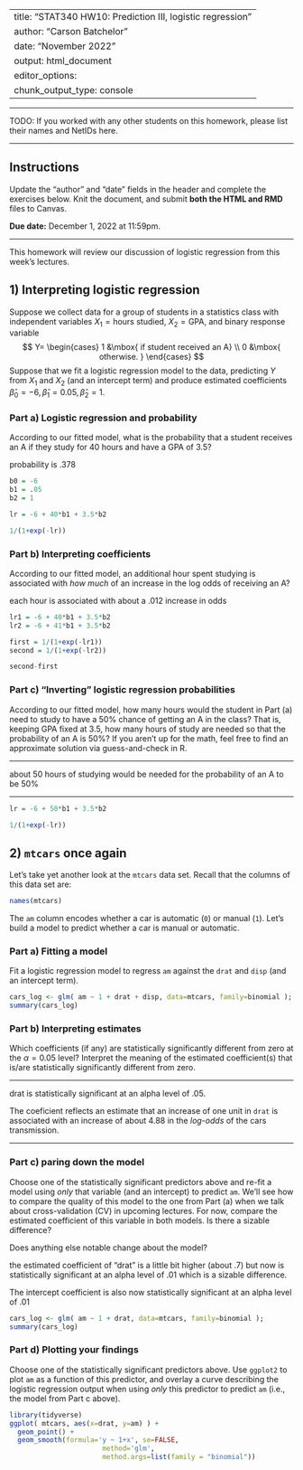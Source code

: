 
---
title: "STAT340 HW10: Prediction III, logistic regression"
author: "Carson Batchelor"
date: "November 2022"
output: html_document
editor_options: 
  chunk_output_type: console
---

***

TODO: If you worked with any other students on this homework, please list their names and NetIDs here.

***

## Instructions

Update the "author" and "date" fields in the header and
complete the exercises below.
Knit the document, and submit **both the HTML and RMD** files to Canvas.

__Due date:__ December 1, 2022 at 11:59pm.

---

This homework will review our discussion of logistic regression from this week's lectures.

## 1) Interpreting logistic regression

Suppose we collect data for a group of students in a statistics class with independent variables $X_{1}=\text{hours studied}$, $X_{2}=\text{GPA}$, and binary response variable
$$
Y= \begin{cases} 1 &\mbox{ if student received an A} \\
  0 &\mbox{ otherwise. }
  \end{cases}
$$
Suppose that we fit a logistic regression model to the data, predicting $Y$ from $X_1$ and $X_2$ (and an intercept term) and produce estimated coefficients $\hat{\beta}_{0}=-6, \hat{\beta}_{1}=0.05, \hat{\beta}_{2}=1$.

### Part a) Logistic regression and probability

According to our fitted model, what is the probability that a student receives an A if they study for $40$ hours and have a GPA of $3.5$?

probability is .378

```r
b0 = -6
b1 = .05
b2 = 1

lr = -6 + 40*b1 + 3.5*b2

1/(1+exp(-lr))

```

### Part b) Interpreting coefficients
According to our fitted model, an additional hour spent studying is associated with *how much* of an increase in the log odds of receiving an A?

each hour is associated with about a .012 increase in odds

```r

lr1 = -6 + 40*b1 + 3.5*b2
lr2 = -6 + 41*b1 + 3.5*b2

first = 1/(1+exp(-lr1))
second = 1/(1+exp(-lr2))

second-first

```

### Part c) "Inverting" logistic regression probabilities
According to our fitted model, how many hours would the student in Part (a) need to study to have a $50\%$ chance of getting an A in the class?
That is, keeping GPA fixed at $3.5$, how many hours of study are needed so that the probability of an A is $50\%$?
If you aren't up for the math, feel free to find an approximate solution via guess-and-check in R.

***

about 50 hours of studying would be needed for the probability of an A to be 50%

***

```r

lr = -6 + 50*b1 + 3.5*b2

1/(1+exp(-lr))

```

## 2) `mtcars` once again

Let's take yet another look at the `mtcars` data set.
Recall that the columns of this data set are:
```r
names(mtcars)
```

The `am` column encodes whether a car is automatic (`0`) or manual (`1`).
Let's build a model to predict whether a car is manual or automatic.

### Part a) Fitting a model

Fit a logistic regression model to regress `am` against the `drat` and `disp` (and an intercept term).

```r

cars_log <- glm( am ~ 1 + drat + disp, data=mtcars, family=binomial );
summary(cars_log)

```

### Part b) Interpreting estimates

Which coefficients (if any) are statistically significantly different from zero at the $\alpha=0.05$ level?
Interpret the meaning of the estimated coefficient(s) that is/are statistically significantly different from zero.

***

drat is statistically significant at an alpha level of .05.

The coeficient reflects an estimate that an increase of one unit in `drat` is associated with an increase of about $4.88$ in the *log-odds* of the cars transmission.

***

### Part c) paring down the model

Choose one of the statistically significant predictors above and re-fit a model using *only* that variable (and an intercept) to predict `am`.
We'll see how to compare the quality of this model to the one from Part (a) when we talk about cross-validation (CV) in upcoming lectures.
For now, compare the estimated coefficient of this variable in both models.
Is there a sizable difference?

Does anything else notable change about the model?

the estimated coefficient of "drat" is a little bit higher (about .7) but now is statistically significant at an alpha level of .01 which is a sizable difference.

The intercept coefficient is also now statistically significant at an alpha level of .01

```r

cars_log <- glm( am ~ 1 + drat, data=mtcars, family=binomial );
summary(cars_log)

```

### Part d) Plotting your findings

Choose one of the statistically significant predictors above.
Use `ggplot2` to plot `am` as a function of this predictor, and overlay a curve describing the logistic regression output when using *only* this predictor to predict `am` (i.e., the model from Part c above).

```r
library(tidyverse)
ggplot( mtcars, aes(x=drat, y=am) ) + 
  geom_point() +
  geom_smooth(formula='y ~ 1+x', se=FALSE,
                       method='glm',
                       method.args=list(family = "binomial"))
              
```